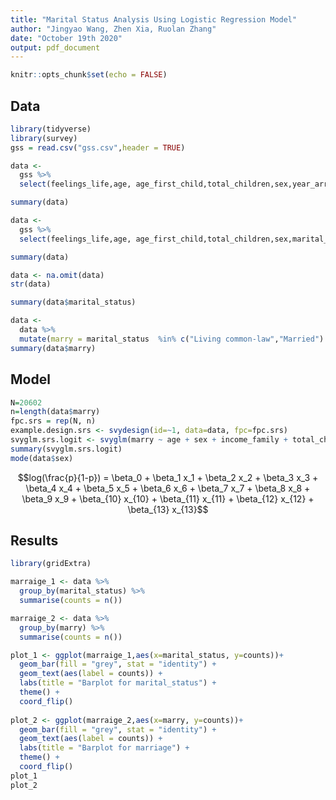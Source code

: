 ```yaml
---
title: "Marital Status Analysis Using Logistic Regression Model"
author: "Jingyao Wang, Zhen Xia, Ruolan Zhang"
date: "October 19th 2020"
output: pdf_document
---
```


```r
knitr::opts_chunk$set(echo = FALSE)
```

## Data
```r
library(tidyverse)
library(survey)
gss = read.csv("gss.csv",header = TRUE)
```

```r
data <- 
  gss %>% 
  select(feelings_life,age, age_first_child,total_children,sex,year_arrived_canada,marital_status,education,hh_size,hh_type,self_rated_health,self_rated_mental_health,income_family,full_part_time_work,is_male)

summary(data)
```

```r
data <- 
  gss %>% 
  select(feelings_life,age, age_first_child,total_children,sex,marital_status,education,hh_size,hh_type,self_rated_health,self_rated_mental_health,income_family,is_male)

summary(data)
```

```r
data <- na.omit(data)
str(data)
```

```r
summary(data$marital_status)
```

```r
data <- 
  data %>% 
  mutate(marry = marital_status  %in% c("Living common-law","Married") )
summary(data$marry)
```


## Model


```r
N=20602
n=length(data$marry)
fpc.srs = rep(N, n)
example.design.srs <- svydesign(id=~1, data=data, fpc=fpc.srs)
svyglm.srs.logit <- svyglm(marry ~ age + sex + income_family + total_children + feelings_life + education, example.design.srs, family="binomial")
summary(svyglm.srs.logit)
mode(data$sex)
```


$$log(\frac{p}{1-p}) = \beta_0 + \beta_1 x_1 + \beta_2 x_2 + \beta_3 x_3 + \beta_4 x_4 + \beta_5 x_5 + \beta_6 x_6 + \beta_7 x_7 + \beta_8 x_8 + \beta_9 x_9 + \beta_{10} x_{10} + \beta_{11} x_{11} + \beta_{12} x_{12} + \beta_{13} x_{13}$$


## Results

```r
library(gridExtra)

marraige_1 <- data %>%
  group_by(marital_status) %>%
  summarise(counts = n())

marraige_2 <- data %>%
  group_by(marry) %>%
  summarise(counts = n())

plot_1 <- ggplot(marraige_1,aes(x=marital_status, y=counts))+
  geom_bar(fill = "grey", stat = "identity") +
  geom_text(aes(label = counts)) + 
  labs(title = "Barplot for marital_status") +
  theme() +
  coord_flip()
  
plot_2 <- ggplot(marraige_2,aes(x=marry, y=counts))+
  geom_bar(fill = "grey", stat = "identity") +
  geom_text(aes(label = counts)) + 
  labs(title = "Barplot for marriage") +
  theme() +
  coord_flip()
plot_1
plot_2
```





